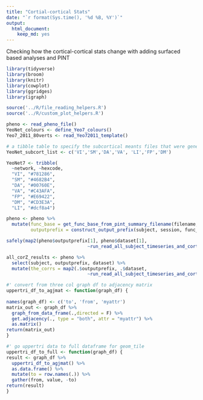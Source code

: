 ```yaml
---
title: "Cortial-cortical Stats"
date: "`r format(Sys.time(), '%d %B, %Y')`"
output:
  html_document:
    keep_md: yes
---
```


Checking how the cortical-cortical stats change with adding surfaced based analyses and PINT

```r
library(tidyverse)
library(broom)
library(knitr)
library(cowplot)
library(ggridges)
library(igraph)
```

```r
source('../R/file_reading_helpers.R')
source('../R/custom_plot_helpers.R')

pheno <- read_pheno_file()
YeoNet_colours <- define_Yeo7_colours()
Yeo7_2011_80verts <- read_Yeo72011_template()
```

```r
# a tibble table to specify the subcortical meants files that were generated
YeoNet_subcort_list <- c('VI','SM','DA','VA', 'LI','FP','DM')
```

```r
YeoNet7 <- tribble(
  ~network, ~hexcode,
  "VI", "#781286",
  "SM", "#4682B4",
  "DA", "#00760E",
  "VA", "#C43AFA",
  "FP", "#E69422",
  "DM", "#CD3E3A",
  "LI", "#dcf8a4")
```




```r
pheno <- pheno %>%
  mutate(func_base = get_func_base_from_pint_summary_filename(filename,subject, session), 
         outputprefix = construct_output_prefix(subject, session, func_base)) 
```

```r
safely(map2(pheno$outputprefix[1], pheno$dataset[1],
                              ~run_read_all_subject_timeseries_and_cortcort_corZ(.x, .y)))
```

```r

all_corZ_results <- pheno %>%
  select(subject, outputprefix, dataset) %>%
  mutate(the_corrs = map2(.$outputprefix, .$dataset,
                              ~run_read_all_subject_timeseries_and_cortcort_corZ(.x, .y)))
```

```r
#' convert from three col graph df to adjacency matrix
uppertri_df_to_agjmat <- function(graph_df) {
  
names(graph_df) <- c('to', 'from', 'myattr')
matrix_out <- graph_df %>%
  graph_from_data_frame(.,directed = F) %>%
  get.adjacency(., type = "both", attr = "myattr") %>%
  as.matrix() 
return(matrix_out)
}

#' go uppertri data to full dataframe for geom_tile
uppertri_df_to_full <- function(graph_df) {
result <- graph_df %>%
  uppertri_df_to_agjmat() %>%
  as.data.frame() %>%
  mutate(to = row.names(.)) %>%
  gather(from, value, -to) 
return(result)
}
```

